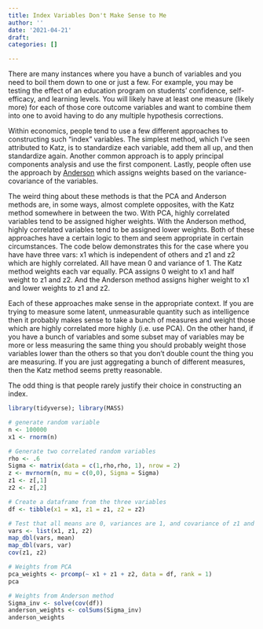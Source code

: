 ---
title: Index Variables Don't Make Sense to Me
author: ''
date: '2021-04-21'
draft: 
categories: []

---

There are many instances where you have a bunch of variables and you need to boil them down to one or just a few. For example, you may be testing the effect of an education program on students' confidence, self-efficacy, and learning levels. You will likely have at least one measure (likely more) for each of those core outcome variables and want to combine them into one to avoid having to do any multiple hypothesis corrections. 

Within economics, people tend to use a few different approaches to constructing such "index" variables. The simplest method, which I've seen attributed to Katz, is to standardize each variable, add them all up, and then standardize again. Another common approach is to apply principal components analysis and use the first component. Lastly, people often use the approach by [Anderson](https://www.tandfonline.com/doi/abs/10.1198/016214508000000841) which assigns weights based on the variance-covariance of the variables.

The weird thing about these methods is that the PCA and Anderson methods are, in some ways, almost complete opposites, with the Katz method somewhere in between the two. With PCA, highly correlated variables tend to be assigned higher weights. With the Anderson method, highly correlated variables tend to be assigned lower weights. Both of these approaches have a certain logic to them and seem appropriate in certain circumstances. The code below demonstrates this for the case where you have have three vars: x1 which is independent of others and z1 and z2 which are highly correlated. All have mean 0 and variance of 1. The Katz method weights each var equally. PCA assigns 0 weight to x1 and half weight to z1 and z2. And the Anderson method assigns higher weight to x1 and lower weights to z1 and z2.

Each of these approaches make sense in the appropriate context. If you are trying to measure some latent, unmeasurable quantity such as intelligence then it probably makes sense to take a bunch of measures and weight those which are highly correlated more highly (i.e. use PCA). On the other hand, if you have a bunch of variables and some subset may of variables may be more or less measuring the same thing you should probably weight those variables lower than the others so that you don't double count the thing you are measuring. If you are just aggregating a bunch of different measures, then the Katz method seems pretty reasonable. 

The odd thing is that people rarely justify their choice in constructing an index. 


```{r}
library(tidyverse); library(MASS)

# generate random variable
n <- 100000
x1 <- rnorm(n)

# Generate two correlated random variables
rho <- .6
Sigma <- matrix(data = c(1,rho,rho, 1), nrow = 2)
z <- mvrnorm(n, mu = c(0,0), Sigma = Sigma)
z1 <- z[,1]
z2 <- z[,2]

# Create a dataframe from the three variables
df <- tibble(x1 = x1, z1 = z1, z2 = z2)

# Test that all means are 0, variances are 1, and covariance of z1 and z2 is roughly equal to rho
vars <- list(x1, z1, z2)
map_dbl(vars, mean)
map_dbl(vars, var)
cov(z1, z2)

# Weights from PCA
pca_weights <- prcomp(~ x1 + z1 + z2, data = df, rank = 1)
pca

# Weights from Anderson method
Sigma_inv <- solve(cov(df))
anderson_weights <- colSums(Sigma_inv)
anderson_weights
```


